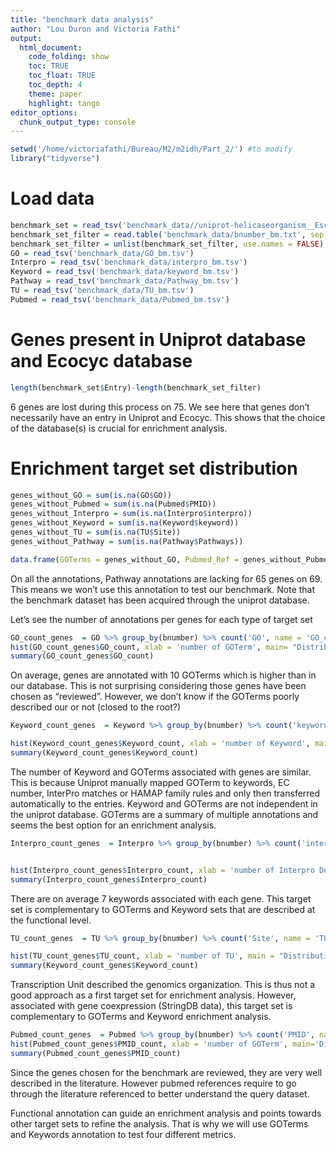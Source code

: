 ```yaml
---
title: "benchmark data analysis"
author: "Lou Duron and Victoria Fathi"
output:
  html_document:
    code_folding: show
    toc: TRUE
    toc_float: TRUE
    toc_depth: 4
    theme: paper
    highlight: tango
editor_options: 
  chunk_output_type: console
---
```


```r
setwd('/home/victoriafathi/Bureau/M2/m2idh/Part_2/') #to modify
library("tidyverse")
```

# Load data
```r
benchmark_set = read_tsv('benchmark_data//uniprot-helicaseorganism__EscherichiacolistrainK12ECOLI--.tab')
benchmark_set_filter = read.table('benchmark_data/bnumber_bm.txt', sep = "" , header = F)
benchmark_set_filter = unlist(benchmark_set_filter, use.names = FALSE)
GO = read_tsv('benchmark_data/GO_bm.tsv')
Interpro = read_tsv('benchmark_data/interpro_bm.tsv')
Keyword = read_tsv('benchmark_data/keyword_bm.tsv')
Pathway = read_tsv('benchmark_data/Pathway_bm.tsv')
TU = read_tsv('benchmark_data/TU_bm.tsv')
Pubmed = read_tsv('benchmark_data/Pubmed_bm.tsv')
```


# Genes present in Uniprot database and Ecocyc database
```r
length(benchmark_set$Entry)-length(benchmark_set_filter)
```
6 genes are lost during this process on 75. We see here that genes don't necessarily have an entry in Uniprot and Ecocyc. This shows that the choice of the database(s) is crucial for enrichment analysis.

# Enrichment target set distribution

```r
genes_without_GO = sum(is.na(GO$GO))
genes_without_Pubmed = sum(is.na(Pubmed$PMID))
genes_without_Interpro = sum(is.na(Interpro$interpro))
genes_without_Keyword = sum(is.na(Keyword$keyword))
genes_without_TU = sum(is.na(TU$Site))
genes_without_Pathway = sum(is.na(Pathway$Pathways))
```

```r
data.frame(GOTerms = genes_without_GO, Pubmed_Ref = genes_without_Pubmed, Interpro_domains = genes_without_Interpro, Keyword_annotation = genes_without_Keyword, TU_annotations = genes_without_TU, Pathway_annotation =  genes_without_Pathway )
```
On all the annotations, Pathway annotations are lacking for 65 genes on 69. This means we won't use this annotation to test our benchmark. Note that the benchmark dataset has been acquired through the uniprot database.

Let's see the number of annotations per genes for each type of target set
```r
GO_count_genes  = GO %>% group_by(bnumber) %>% count('GO', name = 'GO_count') %>% select(bnumber, GO_count) %>% arrange(GO_count) %>% group_by(GO_count) %>% count('bnumber', name = 'bnumber_count') %>% select (GO_count, bnumber_count)
hist(GO_count_genes$GO_count, xlab = 'number of GOTerm', main= "Distribution of the number of GOTerms in genes annotation")
summary(GO_count_genes$GO_count)
```
On average, genes are annotated with 10 GOTerms which is higher than in our database. 
This is not surprising considering those genes have been chosen as "reviewed".
However, we don't know if the GOTerms poorly described our  or not (closed to the root?)

```r
Keyword_count_genes  = Keyword %>% group_by(bnumber) %>% count('keyword', name = 'Keyword_count') %>% select(bnumber, Keyword_count) %>% arrange(Keyword_count) %>% group_by(Keyword_count) %>% count('bnumber', name = 'bnumber_count') %>% select (Keyword_count, bnumber_count)

hist(Keyword_count_genes$Keyword_count, xlab = 'number of Keyword', main = 'Distribution of the number of Keyword in genes annotation')
summary(Keyword_count_genes$Keyword_count)
```
The number of Keyword and GOTerms associated with genes are similar. This is because
Uniprot manually mapped GOTerm to keywords, EC number, InterPro matches or HAMAP family rules and only then transferred automatically to the entries. Keyword and GOTerms are not independent in the uniprot database. GOTerms are a summary of multiple annotations and seems the best option for an enrichment analysis. 

```r
Interpro_count_genes  = Interpro %>% group_by(bnumber) %>% count('interpro', name = 'Interpro_count') %>% select(bnumber, Interpro_count) %>% arrange(Interpro_count) %>% group_by(Interpro_count) %>% count('bnumber', name = 'bnumber_count') %>% select (Interpro_count, bnumber_count)


hist(Interpro_count_genes$Interpro_count, xlab = 'number of Interpro Domain annotated', main="Distribution of the number of Interpro in genes annotation", breaks=4)
summary(Interpro_count_genes$Interpro_count)
```
There are on average 7 keywords associated with each gene. This target set is complementary to GOTerms and Keyword sets that are described at the functional level.


```r
TU_count_genes  = TU %>% group_by(bnumber) %>% count('Site', name = 'TU_count') %>% select(bnumber, TU_count) %>% arrange(TU_count) %>% group_by(TU_count) %>% count('bnumber', name = 'bnumber_count') %>% select (TU_count, bnumber_count)

hist(TU_count_genes$TU_count, xlab = 'number of TU', main = "Distribution of the number of TU in genes annotation ")
summary(Keyword_count_genes$Keyword_count)
```
Transcription Unit described the genomics organization. This is thus not a good approach as a first target set for enrichment analysis. However, associated with gene coexpression (StringDB data), this target set is complementary to GOTerms and Keyword enrichment analysis.

```r
Pubmed_count_genes  = Pubmed %>% group_by(bnumber) %>% count('PMID', name = 'PMID_count') %>% select(bnumber, PMID_count) %>% arrange(PMID_count) %>% group_by(PMID_count) %>% count('bnumber', name = 'bnumber_count') %>% select (PMID_count, bnumber_count)
hist(Pubmed_count_genes$PMID_count, xlab = 'number of GOTerm', main='Distribution of the number of Pubmed references in genes annotation')
summary(Pubmed_count_genes$PMID_count)
```
Since the genes chosen for the benchmark are reviewed, they are very well described in the literature. However pubmed references require to go through the literature referenced to better understand the query dataset. 

Functional annotation can guide an enrichment analysis and points towards other target sets to refine the analysis. That is why we will use GOTerms and Keywords annotation to test four different metrics.  




